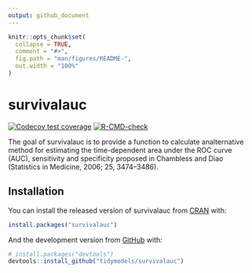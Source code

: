 ```yaml
---
output: github_document
---
```


<!-- README.md is generated from README.Rmd. Please edit that file -->

```r
knitr::opts_chunk$set(
  collapse = TRUE,
  comment = "#>",
  fig.path = "man/figures/README-",
  out.width = "100%"
)
```

# survivalauc

<!-- badges: start -->
[![Codecov test coverage](https://codecov.io/gh/tidymodels/survivalauc/branch/main/graph/badge.svg)](https://codecov.io/gh/tidymodels/survivalauc?branch=main)
[![R-CMD-check](https://github.com/tidymodels/survivalauc/workflows/R-CMD-check/badge.svg)](https://github.com/tidymodels/survivalauc/actions)
<!-- badges: end -->

The goal of survivalauc is to provide a function to calculate analternative method for estimating the time-dependent area under the ROC curve (AUC), sensitivity and specificity proposed in Chambless and Diao (Statistics in Medicine, 2006; 25, 3474–3486).

## Installation

You can install the released version of survivalauc from [CRAN](https://CRAN.R-project.org) with:

``` r
install.packages("survivalauc")
```

And the development version from [GitHub](https://github.com/) with:

``` r
# install.packages("devtools")
devtools::install_github("tidymodels/survivalauc")
```
